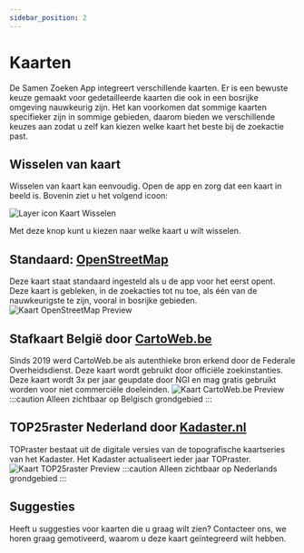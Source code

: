 ```yaml
---
sidebar_position: 2
---
```


# Kaarten

De Samen Zoeken App integreert verschillende kaarten. Er is een bewuste keuze gemaakt voor gedetailleerde kaarten die ook in een bosrijke omgeving nauwkeurig zijn. 
Het kan voorkomen dat sommige kaarten specifieker zijn in sommige gebieden, daarom bieden we verschillende keuzes aan zodat u zelf kan kiezen welke kaart het beste bij de zoekactie past.

## Wisselen van kaart
Wisselen van kaart kan eenvoudig. Open de app en zorg dat een kaart in beeld is. 
Bovenin ziet u het volgend icoon: 

![Layer icon Kaart Wisselen](./img/layer-icon.png)

Met deze knop kunt u kiezen naar welke kaart u wilt wisselen.

## Standaard: [OpenStreetMap](https://www.openstreetmap.org/)
Deze kaart staat standaard ingesteld als u de app voor het eerst opent. 
Deze kaart is gebleken, in de zoekacties tot nu toe, als één van de nauwkeurigste te zijn, vooral in bosrijke gebieden. 
![Kaart OpenStreetMap Preview](./img/preview-openstreetmap.png)

## Stafkaart **België**  door [CartoWeb.be](http://www.cartoweb.be)
Sinds 2019 werd CartoWeb.be als autenthieke bron erkend door de Federale Overheidsdienst. 
Deze kaart wordt gebruikt door officiële zoekinstanties. 
Deze kaart wordt 3x per jaar geupdate door NGI en mag gratis gebruikt worden voor niet commerciële doeleinden.
![Kaart CartoWeb.be Preview](./img/preview-cartoweb.png)
:::caution
Alleen zichtbaar op Belgisch grondgebied
:::

## TOP25raster **Nederland** door [Kadaster.nl](https://www.kadaster.nl/zakelijk/producten/geo-informatie/topraster)
TOPraster bestaat uit de digitale versies van de topografische kaartseries van het Kadaster.
Het Kadaster actualiseert ieder jaar TOPraster.
![Kaart TOP25raster Preview](./img/preview-TOP25raster.png)
:::caution
Alleen zichtbaar op Nederlands grondgebied
:::

## Suggesties

Heeft u suggesties voor kaarten die u graag wilt zien? Contacteer ons, we horen graag gemotiveerd, waarom u deze kaart geïntegreerd wilt hebben. 
